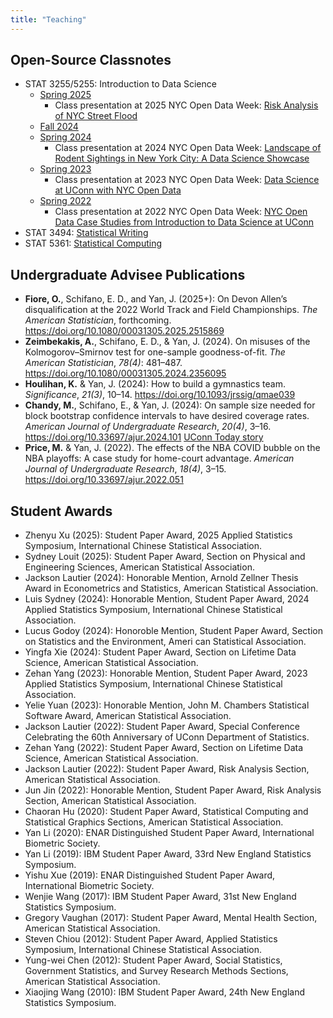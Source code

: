 ```yaml
---
title: "Teaching"
---
```


## Open-Source Classnotes

+ STAT 3255/5255: Introduction to Data Science
    - [Spring 2025](https://statds.github.io/ids-s25)
        * Class presentation at 2025 NYC Open Data Week: [Risk Analysis of NYC Street Flood]( https://2025.open-data.nyc/event/risk-analysis-of-nyc-street-flooding/)
    - [Fall 2024](https://statds.github.io/ids-f24/)
    - [Spring 2024](https://statds.github.io/ids-s24/)
        * Class presentation at 2024 NYC Open Data Week: [Landscape of Rodent Sightings in New York City: A Data Science Showcase](https://youtu.be/ikPFSuhWvsg?si=eMj6nkScCgxKUmgt)
        <!-- * Data cleaning workshop at 2024 NYC Open Data Week: [Is your data really that dirty? An in-depth look at NYC 311 data to determine its “cleanliness”](https://youtu.be/YkTIEYh7UgM?si=auyNHzxjCu9ztl8u) -->
    - [Spring 2023](https://statds.github.io/ids-s23/)
        * Class presentation at 2023 NYC Open Data Week: [Data Science at UConn with NYC Open Data](https://youtu.be/YV_SC3SS8mg?si=ySKwb2h5WMmTZsb6)
    - [Spring 2022](https://statds.github.io/ids-s22/)
        * Class presentation at 2022 NYC Open Data Week: [NYC Open Data Case Studies from Introduction to Data Science at UConn](https://youtu.be/YV_SC3SS8mg?si=ySKwb2h5WMmTZsb6)
+ STAT 3494: [Statistical Writing](https://statds.github.io/stat-writing/)
+ STAT 5361: [Statistical Computing](https://jun-yan.github.io/stat-5361/)

## Undergraduate Advisee Publications

+ **Fiore, O.**, Schifano, E. D., and Yan, J. (2025+): On Devon
  Allen’s disqualification at the 2022 World Track and Field
  Championships. *The American Statistician*, forthcoming.
<https://doi.org/10.1080/00031305.2025.2515869>
+ **Zeimbekakis, A.**, Schifano, E. D., & Yan, J. (2024). On misuses of the
Kolmogorov--Smirnov test for one-sample goodness-of-fit. *The American
Statistician*, *78(4)*: 481–487.
<https://doi.org/10.1080/00031305.2024.2356095>
+ **Houlihan, K.** & Yan, J. (2024): How to build a gymnastics team.
*Significance*, *21(3)*, 10--14.
<https://doi.org/10.1093/jrssig/qmae039>
+ **Chandy, M.**, Schifano, E., & Yan, J. (2024): On sample size needed for block
bootstrap confidence intervals to have desired coverage rates.
*American Journal of Undergraduate Research*, *20(4)*, 3--16.
<https://doi.org/10.33697/ajur.2024.101>
[UConn Today story](https://today.uconn.edu/2024/04/mathew-chandy-24-college-of-liberal-arts-and-sciences/)
+ **Price, M.** & Yan, J. (2022). The effects of the NBA COVID bubble on the
NBA playoffs: A case study for home-court advantage. *American Journal
of Undergraduate Research*, *18(4)*, 3--15.
<https://doi.org/10.33697/ajur.2022.051>


## Student Awards
+  Zhenyu Xu (2025): Student Paper Award, 2025 Applied Statistics Symposium, International Chinese Statistical Association.
+ Sydney Louit (2025): Student Paper Award, Section on Physical and Engineering Sciences, American Statistical Association.
+ Jackson Lautier (2024): Honorable Mention, Arnold Zellner Thesis Award in Econometrics and Statistics, American Statistical Association.
+ Luis Sydney (2024): Honorable Mention, Student Paper Award, 2024 Applied Statistics Symposium, International Chinese Statistical Association.
+ Lucus Godoy (2024): Honoroble Mention, Student Paper Award, Section on Statistics and the Environment, Ameri can Statistical Association.
+ Yingfa Xie (2024): Student Paper Award, Section on Lifetime Data Science, American Statistical Association.
+ Zehan Yang (2023): Honorable Mention, Student Paper Award, 2023 Applied Statistics Symposium, International Chinese Statistical Association.
+ Yelie Yuan (2023): Honorable Mention, John M. Chambers Statistical Software Award, American Statistical Association.
+ Jackson Lautier (2022): Student Paper Award, Special Conference Celebrating the 60th Anniversary of UConn Department of Statistics.
+ Zehan Yang (2022): Student Paper Award, Section on Lifetime Data Science, American Statistical Association.
+ Jackson Lautier (2022): Student Paper Award, Risk Analysis Section, American Statistical Association.
+ Jun Jin (2022): Honorable Mention, Student Paper Award, Risk Analysis Section, American Statistical Association.
+ Chaoran Hu (2020): Student Paper Award, Statistical Computing and Statistical Graphics Sections, American Statistical Association.
+ Yan Li (2020): ENAR Distinguished Student Paper Award, International Biometric Society.
+ Yan Li (2019): IBM Student Paper Award, 33rd New England Statistics Symposium.
+ Yishu Xue (2019): ENAR Distinguished Student Paper Award, International Biometric Society.
+ Wenjie Wang (2017): IBM Student Paper Award, 31st New England Statistics Symposium.
+ Gregory Vaughan (2017): Student Paper Award, Mental Health Section, American Statistical Association.
+ Steven Chiou (2012): Student Paper Award, Applied Statistics Symposium, International Chinese Statistical Association.
+ Yung-wei Chen (2012): Student Paper Award, Social Statistics, Government Statistics, and Survey Research Methods Sections, American Statistical Association.
+ Xiaojing Wang (2010): IBM Student Paper Award, 24th New England Statistics Symposium.
